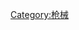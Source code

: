 {{catmore|犢牛式 (槍械)|-{zh-hans:无托结构; zh-hant:犢牛式;}-}}
{{Commonscat|Bullpup}}

[[Category:枪械|Category:枪械]]